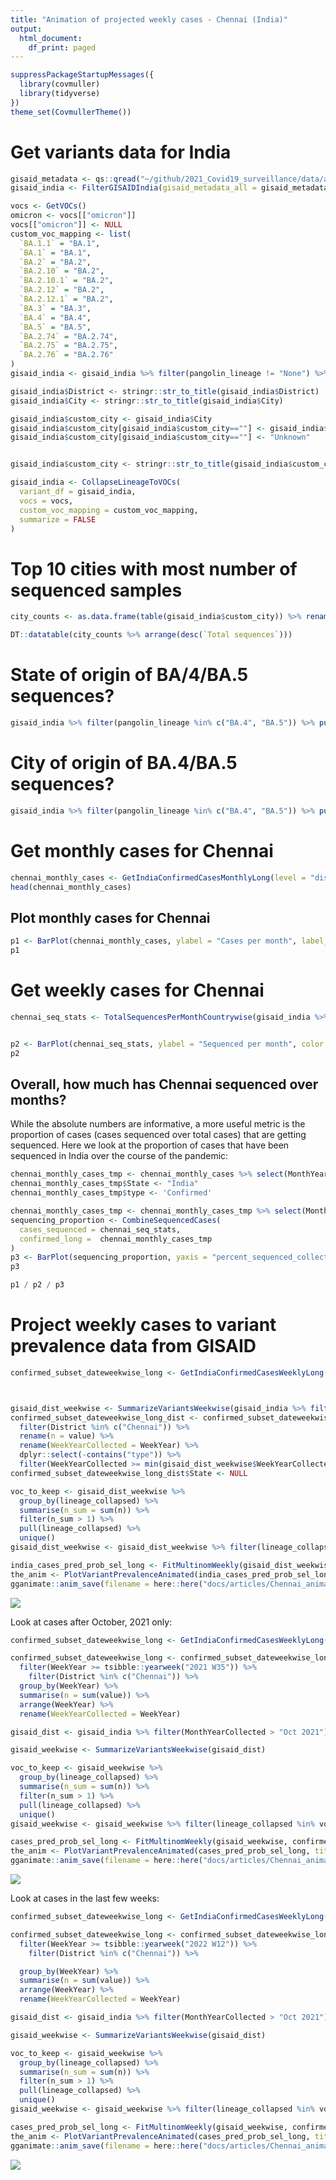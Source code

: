 ```yaml
---
title: "Animation of projected weekly cases - Chennai (India)"
output:
  html_document:
    df_print: paged
---
```





```r
suppressPackageStartupMessages({
  library(covmuller)
  library(tidyverse)
})
theme_set(CovmullerTheme())
```

# Get variants data for India

```r
gisaid_metadata <- qs::qread("~/github/2021_Covid19_surveillance/data/all_metadata/metadata_tsv_2022_10_03.qs")
gisaid_india <- FilterGISAIDIndia(gisaid_metadata_all = gisaid_metadata)

vocs <- GetVOCs()
omicron <- vocs[["omicron"]]
vocs[["omicron"]] <- NULL
custom_voc_mapping <- list(
  `BA.1.1` = "BA.1", 
  `BA.1` = "BA.1",
  `BA.2` = "BA.2",
  `BA.2.10` = "BA.2",
  `BA.2.10.1` = "BA.2",
  `BA.2.12` = "BA.2",
  `BA.2.12.1` = "BA.2",
  `BA.3` = "BA.3",
  `BA.4` = "BA.4",
  `BA.5` = "BA.5",
  `BA.2.74` = "BA.2.74",
  `BA.2.75` = "BA.2.75",
  `BA.2.76` = "BA.2.76"
)
gisaid_india <- gisaid_india %>% filter(pangolin_lineage != "None") %>% filter(pangolin_lineage != "Unassigned")

gisaid_india$District <- stringr::str_to_title(gisaid_india$District)
gisaid_india$City <- stringr::str_to_title(gisaid_india$City)

gisaid_india$custom_city <- gisaid_india$City
gisaid_india$custom_city[gisaid_india$custom_city==""] <- gisaid_india$District[gisaid_india$custom_city==""]
gisaid_india$custom_city[gisaid_india$custom_city==""] <- "Unknown"


gisaid_india$custom_city <- stringr::str_to_title(gisaid_india$custom_city)

gisaid_india <- CollapseLineageToVOCs(
  variant_df = gisaid_india,
  vocs = vocs,
  custom_voc_mapping = custom_voc_mapping,
  summarize = FALSE
)
```


# Top 10 cities with most number of sequenced samples

```r
city_counts <- as.data.frame(table(gisaid_india$custom_city)) %>% rename(City=Var1, `Total sequences` = Freq)

DT::datatable(city_counts %>% arrange(desc(`Total sequences`)))
```


# State of origin of BA/4/BA.5 sequences?

```r
gisaid_india %>% filter(pangolin_lineage %in% c("BA.4", "BA.5")) %>% pull(State) %>% table() %>% as.data.frame() %>% arrange(desc(Freq)) %>% DT::datatable()

```

# City of origin of BA.4/BA.5 sequences?


```r
gisaid_india %>% filter(pangolin_lineage %in% c("BA.4", "BA.5")) %>% pull(custom_city) %>% table() %>% as.data.frame() %>% arrange(desc(Freq)) %>% DT::datatable()
```



# Get monthly cases for Chennai

```r
chennai_monthly_cases <- GetIndiaConfirmedCasesMonthlyLong(level = "district") %>% filter(District == "Chennai")
head(chennai_monthly_cases)
```


## Plot monthly cases for Chennai

```r
p1 <- BarPlot(chennai_monthly_cases, ylabel = "Cases per month", label_si = TRUE, title = "Total cases per month - Chennai (India)", caption = "**Source: covid19bharat.org<br>**")
p1
```

# Get weekly cases for Chennai

```r
chennai_seq_stats <- TotalSequencesPerMonthCountrywise(gisaid_india %>% filter(custom_city == "Chennai"), rename_country_as_state = TRUE)


p2 <- BarPlot(chennai_seq_stats, ylabel = "Sequenced per month", color = "slateblue1", label_si = TRUE, title = "Total sequences deposited to GISAID from Chennai (India)", caption = "**Source: gisaid.org <br>**")
p2
```


## Overall, how much has Chennai sequenced over months?

While the absolute numbers are informative, a more useful metric is the proportion of cases (cases sequenced over total cases) that are getting sequenced. Here we look at the proportion of cases that have been sequenced in India over the course of the pandemic:

```r
chennai_monthly_cases_tmp <- chennai_monthly_cases %>% select(MonthYear, value)
chennai_monthly_cases_tmp$State <- "India"
chennai_monthly_cases_tmp$type <- 'Confirmed'

chennai_monthly_cases_tmp <- chennai_monthly_cases_tmp %>% select(MonthYear, State,   value,      type)
sequencing_proportion <- CombineSequencedCases(
  cases_sequenced = chennai_seq_stats,
  confirmed_long =  chennai_monthly_cases_tmp
)
p3 <- BarPlot(sequencing_proportion, yaxis = "percent_sequenced_collected", ylabel = "%  deposited to GISAID", color = "yellowgreen", title = "Proportion of cases deposited to GISAID from Chennai (India)", caption = "**Source: gisaid.org and covid19bharat.org<br>**")
p3
```

```r
p1 / p2 / p3
```

# Project weekly cases to variant prevalence data from GISAID


```r
confirmed_subset_dateweekwise_long <- GetIndiaConfirmedCasesWeeklyLong(level = "district")



gisaid_dist_weekwise <- SummarizeVariantsWeekwise(gisaid_india %>% filter(custom_city == "Chennai") %>% arrange(WeekYearCollected))
confirmed_subset_dateweekwise_long_dist <- confirmed_subset_dateweekwise_long %>%
  filter(District %in% c("Chennai")) %>%
  rename(n = value) %>%
  rename(WeekYearCollected = WeekYear) %>%
  dplyr::select(-contains("type")) %>% 
  filter(WeekYearCollected >= min(gisaid_dist_weekwise$WeekYearCollected))
confirmed_subset_dateweekwise_long_dist$State <- NULL

voc_to_keep <- gisaid_dist_weekwise %>%
  group_by(lineage_collapsed) %>%
  summarise(n_sum = sum(n)) %>%
  filter(n_sum > 1) %>%
  pull(lineage_collapsed) %>%
  unique()
gisaid_dist_weekwise <- gisaid_dist_weekwise %>% filter(lineage_collapsed %in% voc_to_keep)

india_cases_pred_prob_sel_long <- FitMultinomWeekly(gisaid_dist_weekwise, confirmed_subset_dateweekwise_long_dist)
the_anim <- PlotVariantPrevalenceAnimated(india_cases_pred_prob_sel_long, title = "Estimated cases (weekly average) in Chennai (India) by variant", caption = "**Source: gisaid.org and covid19bharat.org**", date_breaks = "28 days")
gganimate::anim_save(filename = here::here("docs/articles/Chennai_animated.gif"), animation = the_anim)
```
![](Chennai_animated.gif)


Look at cases after October, 2021 only:

```r
confirmed_subset_dateweekwise_long <- GetIndiaConfirmedCasesWeeklyLong(level = "district")

confirmed_subset_dateweekwise_long <- confirmed_subset_dateweekwise_long %>%
  filter(WeekYear >= tsibble::yearweek("2021 W35")) %>%
    filter(District %in% c("Chennai")) %>%
  group_by(WeekYear) %>%
  summarise(n = sum(value)) %>%
  arrange(WeekYear) %>%
  rename(WeekYearCollected = WeekYear)

gisaid_dist <- gisaid_india %>% filter(MonthYearCollected > "Oct 2021")  %>% filter(custom_city == "Chennai") %>% arrange(WeekYearCollected)

gisaid_weekwise <- SummarizeVariantsWeekwise(gisaid_dist)

voc_to_keep <- gisaid_weekwise %>%
  group_by(lineage_collapsed) %>%
  summarise(n_sum = sum(n)) %>%
  filter(n_sum > 1) %>%
  pull(lineage_collapsed) %>%
  unique()
gisaid_weekwise <- gisaid_weekwise %>% filter(lineage_collapsed %in% voc_to_keep)

cases_pred_prob_sel_long <- FitMultinomWeekly(gisaid_weekwise, confirmed_subset_dateweekwise_long)
the_anim <- PlotVariantPrevalenceAnimated(cases_pred_prob_sel_long, title = "Estimated cases (weekly average) in Chennai (India) by variant", caption = "**Source: gisaid.org and covid19bharat.org<br>**")
gganimate::anim_save(filename = here::here("docs/articles/Chennai_animated_2021.gif"), animation = the_anim)
```
![](Chennai_animated_2021.gif)


Look at cases in the last few weeks:

```r
confirmed_subset_dateweekwise_long <- GetIndiaConfirmedCasesWeeklyLong(level = "district")

confirmed_subset_dateweekwise_long <- confirmed_subset_dateweekwise_long %>%
  filter(WeekYear >= tsibble::yearweek("2022 W12")) %>%
    filter(District %in% c("Chennai")) %>%

  group_by(WeekYear) %>%
  summarise(n = sum(value)) %>%
  arrange(WeekYear) %>%
  rename(WeekYearCollected = WeekYear)

gisaid_dist <- gisaid_india %>% filter(MonthYearCollected > "Oct 2021")  %>% filter(custom_city == "Chennai") %>% arrange(WeekYearCollected)

gisaid_weekwise <- SummarizeVariantsWeekwise(gisaid_dist)

voc_to_keep <- gisaid_weekwise %>%
  group_by(lineage_collapsed) %>%
  summarise(n_sum = sum(n)) %>%
  filter(n_sum > 1) %>%
  pull(lineage_collapsed) %>%
  unique()
gisaid_weekwise <- gisaid_weekwise %>% filter(lineage_collapsed %in% voc_to_keep)

cases_pred_prob_sel_long <- FitMultinomWeekly(gisaid_weekwise, confirmed_subset_dateweekwise_long)
the_anim <- PlotVariantPrevalenceAnimated(cases_pred_prob_sel_long, title = "Estimated cases (weekly average) in Chennai (India) by variant", caption = "**Source: gisaid.org and covid19bharat.org<br>**")
gganimate::anim_save(filename = here::here("docs/articles/Chennai_animated_2022.gif"), animation = the_anim)
```
![](Chennai_animated_2022.gif)
